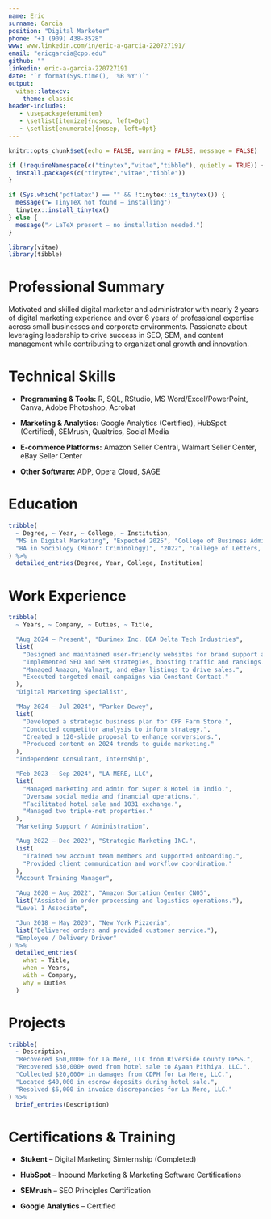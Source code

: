 ---
name: Eric
surname: Garcia
position: "Digital Marketer"
phone: "+1 (909) 438-8528"
www: www.linkedin.com/in/eric-a-garcia-220727191/
email: "ericgarcia@cpp.edu"
github: ""
linkedin: eric-a-garcia-220727191
date: "`r format(Sys.time(), '%B %Y')`"
output: 
  vitae::latexcv:
    theme: classic
header-includes:
   - \usepackage{enumitem}
   - \setlist[itemize]{nosep, left=0pt}
   - \setlist[enumerate]{nosep, left=0pt}
---

```{r setup, include=FALSE}
knitr::opts_chunk$set(echo = FALSE, warning = FALSE, message = FALSE)

if (!requireNamespace(c("tinytex","vitae","tibble"), quietly = TRUE)) {
  install.packages(c("tinytex","vitae","tibble"))
}

if (Sys.which("pdflatex") == "" && !tinytex::is_tinytex()) {                    
  message("► TinyTeX not found – installing")
  tinytex::install_tinytex()        
} else {
  message("✓ LaTeX present – no installation needed.")
}

library(vitae)
library(tibble)
```

# Professional Summary

Motivated and skilled digital marketer and administrator with nearly 2 years of digital marketing experience and over 6 years of professional expertise across small businesses and corporate environments. Passionate about leveraging leadership to drive success in SEO, SEM, and content management while contributing to organizational growth and innovation.

# Technical Skills

-   **Programming & Tools:** R, SQL, RStudio, MS Word/Excel/PowerPoint, Canva, Adobe Photoshop, Acrobat

-   **Marketing & Analytics:** Google Analytics (Certified), HubSpot (Certified), SEMrush, Qualtrics, Social Media

-   **E-commerce Platforms:** Amazon Seller Central, Walmart Seller Center, eBay Seller Center

-   **Other Software:** ADP, Opera Cloud, SAGE

# Education

```{r}
tribble(
  ~ Degree, ~ Year, ~ College, ~ Institution,
  "MS in Digital Marketing", "Expected 2025", "College of Business Administration", "California State Polytechnic University, Pomona",
  "BA in Sociology (Minor: Criminology)", "2022", "College of Letters, Arts, and Social Sciences", "California State Polytechnic University, Pomona"
) %>%
  detailed_entries(Degree, Year, College, Institution)
```

# Work Experience

```{r}
tribble(
  ~ Years, ~ Company, ~ Duties, ~ Title,

  "Aug 2024 – Present", "Durimex Inc. DBA Delta Tech Industries",
  list(
    "Designed and maintained user-friendly websites for brand support and customer experience.",
    "Implemented SEO and SEM strategies, boosting traffic and rankings.",
    "Managed Amazon, Walmart, and eBay listings to drive sales.",
    "Executed targeted email campaigns via Constant Contact."
  ),
  "Digital Marketing Specialist",

  "May 2024 – Jul 2024", "Parker Dewey",
  list(
    "Developed a strategic business plan for CPP Farm Store.",
    "Conducted competitor analysis to inform strategy.",
    "Created a 120-slide proposal to enhance conversions.",
    "Produced content on 2024 trends to guide marketing."
  ),
  "Independent Consultant, Internship",

  "Feb 2023 – Sep 2024", "LA MERE, LLC",
  list(
    "Managed marketing and admin for Super 8 Hotel in Indio.",
    "Oversaw social media and financial operations.",
    "Facilitated hotel sale and 1031 exchange.",
    "Managed two triple-net properties."
  ),
  "Marketing Support / Administration",

  "Aug 2022 – Dec 2022", "Strategic Marketing INC.",
  list(
    "Trained new account team members and supported onboarding.",
    "Provided client communication and workflow coordination."
  ),
  "Account Training Manager",

  "Aug 2020 – Aug 2022", "Amazon Sortation Center CN05",
  list("Assisted in order processing and logistics operations."),
  "Level 1 Associate",

  "Jun 2018 – May 2020", "New York Pizzeria",
  list("Delivered orders and provided customer service."),
  "Employee / Delivery Driver"
) %>%
  detailed_entries(
    what = Title,
    when = Years,
    with = Company,
    why = Duties
  )
```

# Projects

```{r}
tribble(
  ~ Description,
  "Recovered $60,000+ for La Mere, LLC from Riverside County DPSS.",
  "Recovered $30,000+ owed from hotel sale to Ayaan Pithiya, LLC.",
  "Collected $20,000+ in damages from CDPH for La Mere, LLC.",
  "Located $40,000 in escrow deposits during hotel sale.",
  "Resolved $6,000 in invoice discrepancies for La Mere, LLC."
) %>%
  brief_entries(Description)
```

# Certifications & Training

-   **Stukent** – Digital Marketing Simternship (Completed)

-   **HubSpot** – Inbound Marketing & Marketing Software Certifications

-   **SEMrush** – SEO Principles Certification

-   **Google Analytics** – Certified